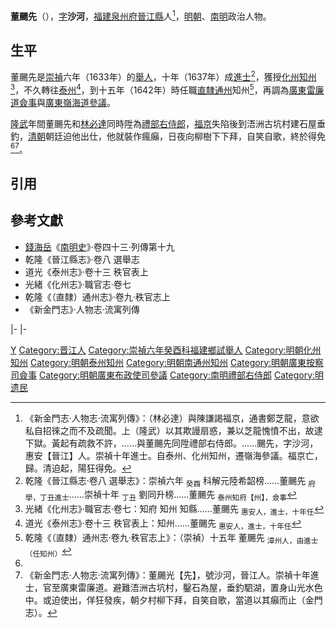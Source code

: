 '''董颺先'''（{{bd|16世紀||17世紀}}），[[表字|字]]'''沙河'''，[[福建等處承宣布政使司|福建]][[泉州府|泉州府]][[晉江縣|晉江縣]]人<ref name=djs>《新金門志·人物志·流寓列傳》：（林必達）與陳謙謁福京，通書鄭芝龍，意欲私自招徠之而不及疏聞。上（隆武）以其欺謾扇惑，兼以芝龍愧憤不出，故逮下獄。黃起有疏救不許，……與董颺先同陞禮部右侍郎。……颺先，字沙河，惠安【晉江】人。崇禎十年進士。自泰州、化州知州，遷嶺海參議。福京亡，歸。清迫起，陽狂得免。</ref>，[[明朝|明朝]]、[[南明|南明]]政治人物。

==生平==
董颺先是[[崇禎|崇禎]]六年（1633年）的[[舉人|舉人]]，十年（1637年）成[[進士|進士]]<ref>乾隆《晉江縣志·卷八 選舉志》：崇禎六年 <sub>癸酉</sub> 科解元陸希韶榜……董颺先 <sub>府學，丁丑進士</sub>……崇禎十年 <sub>丁丑</sub> 劉同升榜……董颺先 <sub>泰州知府【州】，僉事</sub></ref>，獲授[[化州|化州]][[知州|知州]]<ref>光緒《化州志》·職官志·卷七：知府 知州 知縣……董颺先 <sub>惠安人，進士，十年任</sub></ref>，不久轉往[[泰州|泰州]]<ref>道光《泰州志》·卷十三 秩官表上：知州……董颺先 <sub>惠安人，進士，十年任</sub></ref>，到十五年（1642年）時任職[[通州_(北京)|直隸通州]]知州<ref>乾隆《（直隸）通州志·卷九·秩官志上》：（崇禎）十五年 董颺先 <sub>漳州人，由進士（任知州）</sub></ref>，再調為[[廣東等處提刑按察使司|廣東]][[雷廉道|雷廉道]][[僉事|僉事]]與[[廣東等處承宣布政使司|廣東]][[嶺海道|嶺海道]][[參議|參議]]。

[[隆武|隆武]]年間董颺先和[[林必達|林必達]]同時陞為[[禮部|禮部]][[禮部侍郎|右侍郎]]，[[福京|福京]]失陷後到浯洲古坑村建石屋垂釣，[[清朝|清朝]]朝廷迫他出仕，他就裝作瘋癲，日夜向柳樹下下拜，自笑自歌，終於得免<ref name=djs/><ref>《新金門志·人物志·流寓列傳》：董颺光【先】，號沙河，晉江人。崇禎十年進士，官至廣東雷廉道。避難浯洲古坑村，鑿石為屋，垂釣駟湖，置身山光水色中。或迫使出，佯狂發疾，朝夕村柳下拜，自笑自歌，當道以其癲而止（金門志）。</ref>。

==引用==
{{reflist}}

==參考文獻==
*[[錢海岳|錢海岳]]《[[南明史_(錢海岳)|南明史]]》·卷四十三·列傳第十九
*乾隆《晉江縣志》·卷八 選舉志
*道光《泰州志》·卷十三 秩官表上
*光緒《化州志》·職官志·卷七
*乾隆《（直隸）通州志》·卷九·秩官志上
*《新金門志》·人物志·流寓列傳

{{start box}}
{{s-off}}
{{s-before|[[趙士錦|趙士錦]]}}
{{s-title|明朝化州知州|1637年}}
{{s-after|[[熊鳴渭|熊鳴渭]]}}
|-
{{s-before|[[徐日升_(明朝)|徐日升]]}}
{{s-title|明朝泰州知州|1637年－1639年}}
{{s-after|[[陳素|陳素]]}}
|-
{{s-before|[[唐煜_(明朝)|唐煜]]}}
{{s-title|明朝南通州知州|1643年－1644年}}
{{s-after|[[李鄴|李鄴]]}}
{{end box}}

{{崇禎十年丁丑科殿試金榜}}

[[Category:董姓|Y]]
[[Category:晋江人|Category:晋江人]]
[[Category:崇禎六年癸酉科福建鄉試舉人|Category:崇禎六年癸酉科福建鄉試舉人]]
[[Category:明朝化州知州|Category:明朝化州知州]]
[[Category:明朝泰州知州|Category:明朝泰州知州]]
[[Category:明朝南通州知州|Category:明朝南通州知州]]
[[Category:明朝廣東按察司僉事|Category:明朝廣東按察司僉事]]
[[Category:明朝廣東布政使司參議|Category:明朝廣東布政使司參議]]
[[Category:南明禮部右侍郎|Category:南明禮部右侍郎]]
[[Category:明遗民|Category:明遗民]]